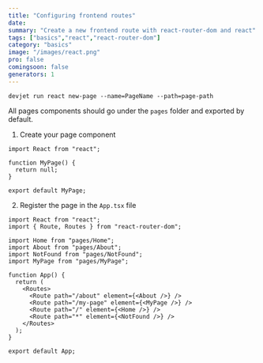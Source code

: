 ```yaml
---
title: "Configuring frontend routes"
date: 
summary: "Create a new frontend route with react-router-dom and react"
tags: ["basics","react","react-router-dom"]
category: "basics"
image: "/images/react.png"
pro: false
comingsoon: false
generators: 1
---
```



```bash:generators
devjet run react new-page --name=PageName --path=page-path
```

All pages components should go under the `pages` folder and exported by default.

1. Create your page component

```tsx:src/pages/MyPage.tsx 
import React from "react";

function MyPage() {
  return null;
}

export default MyPage;
```

2. Register the page in the `App.tsx` file

```tsx:src/App.tsx {7,13}
import React from "react";
import { Route, Routes } from "react-router-dom";

import Home from "pages/Home";
import About from "pages/About";
import NotFound from "pages/NotFound";
import MyPage from "pages/MyPage";

function App() {
  return (
    <Routes>
      <Route path="/about" element={<About />} />
      <Route path="/my-page" element={<MyPage />} />
      <Route path="/" element={<Home />} />
      <Route path="*" element={<NotFound />} />
    </Routes>
  );
}

export default App;
```
 